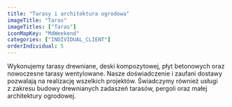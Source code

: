```yaml
---
title: "Tarasy i architektura ogrodowa"
imageTitle: "Taras"
imageTitles: ["Taras"]
iconMapKey: "MdWeekend"
categories: ["INDIVIDUAL_CLIENT"]
orderIndividual: 5
---
```


Wykonujemy tarasy drewniane, deski kompozytowej, płyt betonowych oraz nowoczesne tarasy wentylowane. Nasze doświadczenie i&nbsp;zaufani dostawy pozwalają na realizację wszelkich projektów. Świadczymy również usługi z&nbsp;zakresu budowy drewnianych zadaszeń tarasów, pergoli oraz małej architektury ogrodowej.
